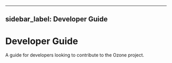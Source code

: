 
---
sidebar_label: Developer Guide
---

# Developer Guide


A guide for developers looking to contribute to the Ozone project.

<DocCardList/>
